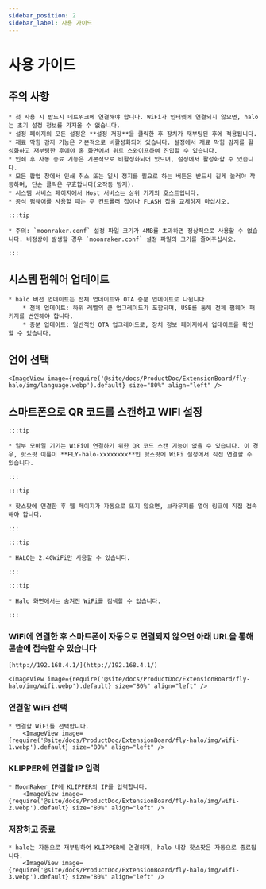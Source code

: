 ```yaml
---
sidebar_position: 2
sidebar_label: 사용 가이드
---
```






# 사용 가이드

## 주의 사항

    * 첫 사용 시 반드시 네트워크에 연결해야 합니다. WiFi가 인터넷에 연결되지 않으면, halo는 초기 설정 정보를 가져올 수 없습니다.
    * 설정 페이지의 모든 설정은 **설정 저장**을 클릭한 후 장치가 재부팅된 후에 적용됩니다.
    * 재료 막힘 감지 기능은 기본적으로 비활성화되어 있습니다. 설정에서 재료 막힘 감지를 활성화하고 재부팅한 후에야 홈 화면에서 위로 스와이프하여 진입할 수 있습니다.
    * 인쇄 후 자동 종료 기능은 기본적으로 비활성화되어 있으며, 설정에서 활성화할 수 있습니다.
    * 모든 팝업 창에서 인쇄 취소 또는 일시 정지를 필요로 하는 버튼은 반드시 길게 눌러야 작동하며, 단순 클릭은 무효합니다(오작동 방지).
    * 시스템 서비스 페이지에서 Host 서비스는 상위 기기의 호스트입니다.
    * 공식 펌웨어를 사용할 때는 주 컨트롤러 칩이나 FLASH 칩을 교체하지 마십시오.

    :::tip

    * 주의: `moonraker.conf` 설정 파일 크기가 4MB를 초과하면 정상적으로 사용할 수 없습니다. 비정상이 발생할 경우 `moonraker.conf` 설정 파일의 크기를 줄여주십시오.

    :::

## 시스템 펌웨어 업데이트

    * halo 버전 업데이트는 전체 업데이트와 OTA 증분 업데이트로 나뉩니다.
        * 전체 업데이트: 하위 레벨의 큰 업그레이드가 포함되며, USB를 통해 전체 펌웨어 패키지를 번인해야 합니다.
        * 증분 업데이트: 일반적인 OTA 업그레이드로, 장치 정보 페이지에서 업데이트를 확인할 수 있습니다.

## 언어 선택

    <ImageView image={require('@site/docs/ProductDoc/ExtensionBoard/fly-halo/img/language.webp').default} size="80%" align="left" />

## 스마트폰으로 QR 코드를 스캔하고 WIFI 설정

    :::tip

    * 일부 모바일 기기는 WiFi에 연결하기 위한 QR 코드 스캔 기능이 없을 수 있습니다. 이 경우, 핫스팟 이름이 **FLY-halo-xxxxxxxx**인 핫스팟에 WiFi 설정에서 직접 연결할 수 있습니다.

    :::

    :::tip

    * 핫스팟에 연결한 후 웹 페이지가 자동으로 뜨지 않으면, 브라우저를 열어 링크에 직접 접속해야 합니다.

    :::

    :::tip

    * HALO는 2.4GWiFi만 사용할 수 있습니다.

    :::

    :::tip

    * Halo 화면에서는 숨겨진 WiFi를 검색할 수 없습니다.

    :::

### WiFi에 연결한 후 스마트폰이 자동으로 연결되지 않으면 아래 URL을 통해 콘솔에 접속할 수 있습니다

    [http://192.168.4.1/](http://192.168.4.1/)

    <ImageView image={require('@site/docs/ProductDoc/ExtensionBoard/fly-halo/img/wifi.webp').default} size="80%" align="left" />

### 연결할 WiFi 선택

    * 연결할 WiFi를 선택합니다.
        <ImageView image={require('@site/docs/ProductDoc/ExtensionBoard/fly-halo/img/wifi-1.webp').default} size="80%" align="left" />


### KLIPPER에 연결할 IP 입력

    * MoonRaker IP에 KLIPPER의 IP를 입력합니다.
        <ImageView image={require('@site/docs/ProductDoc/ExtensionBoard/fly-halo/img/wifi-2.webp').default} size="80%" align="left" />


### 저장하고 종료

    * halo는 자동으로 재부팅하여 KLIPPER에 연결하며, halo 내장 핫스팟은 자동으로 종료됩니다.
        <ImageView image={require('@site/docs/ProductDoc/ExtensionBoard/fly-halo/img/wifi-3.webp').default} size="80%" align="left" />


